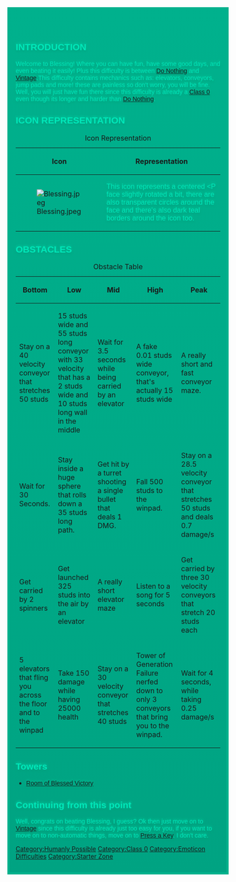 {{DISPLAYTITLE:<span style="color:#00e7b9;text-shadow:0 2px 5px #009f7f, 0 -2px 5px #00cfa5;font-family:Arial Black, Gadget, sans-serif">Blessing}}<div style="background:linear-gradient(#00b18d, #00a382);padding:1em;border:5px solid #00b18d">
{{Scrollbox|Notices={{Humanly Possible}}{{Squint to Win|reason="The main body of text and background have a contrast ratio of 1.62." - [[User:Sushislushwiki|Sushislushwiki]]}}}}<br>
{{BetterQuote|quoter=an idiot|text=welcome to blessing where u have fun yes yes yes}}
== <span style="color:#00e7b9;text-shadow:0 2px 5px #009f7f, 0 -2px 5px #00cfa5;font-family:Arial Black, Gadget, sans-serif">INTRODUCTION==
{{NewDifficultyInfobox|image1=[[File:Blessing.jpeg]]|class=<span style="color:#00e7b9;text-shadow:0 2px 5px #009f7f, 0 -2px 5px #00cfa5;font-family:Arial Black, Gadget, sans-serif">Class 0|rating=<span style="color:#00e7b9;text-shadow:0 2px 5px #009f7f, 0 -2px 5px #00cfa5;font-family:Arial Black, Gadget, sans-serif">-26|title1=[[File:Blessing.jpeg|frameless|30x30px]] <span style="color:#00e7b9;text-shadow:0 2px 5px #009f7f, 0 -2px 5px #00cfa5;font-family:Arial Black, Gadget, sans-serif">Blessing|type=<span style="color:#00e7b9;text-shadow:0 2px 5px #009f7f, 0 -2px 5px #00cfa5;font-family:Arial Black, Gadget, sans-serif">Normal Difficulty|previous=[[Do Nothing]]|next=[[Vintage]]|creator(s)=Sanjay2133|date_added=<span style="color:#00e7b9;text-shadow:0 2px 5px #009f7f, 0 -2px 5px #00cfa5;font-family:Arial Black, Gadget, sans-serif">6/7/2023|decal_id=[https://create.roblox.com/store/asset/15671964480/Blessing 15671964480]|alt_previous=[[Sleepful]]}}
<span style="color:#00e7b9;text-shadow:0 2px 5px #009f7f, 0 -2px 5px #00cfa5;font-family:Arial Black, Gadget, sans-serif">Welcome to Blessing! Where you can have fun, have some good days, and even beating it easily! Plus this difficulty is between [[Do Nothing]] and [[Vintage]].<span style="color:#00e7b9;text-shadow:0 2px 5px #009f7f, 0 -2px 5px #00cfa5;font-family:Arial Black, Gadget, sans-serif">This difficulty contains mechanics such as: elevators, conveyors, jump pads and more! these are painless so don't worry, you will be fine. <span style="color:#00e7b9;text-shadow:0 2px 5px #009f7f, 0 -2px 5px #00cfa5;font-family:Arial Black, Gadget, sans-serif">Well, you will just have fun there since this difficulty is already a [[:Category:Class 0|Class 0]] even though its longer and harder than [[Do Nothing]].
==<span style="color:#00e7b9;text-shadow:0 2px 5px #009f7f, 0 -2px 5px #00cfa5;font-family:Arial Black, Gadget, sans-serif"><span style="color:#00e7b9;text-shadow:0 2px 5px #009f7f, 0 -2px 5px #00cfa5;font-family:Arial Black, Gadget, sans-serif"> ICON REPRESENTATION  ==
{| class="fandom-table"
|+Icon Representation
!Icon
!Representation
|-
|[[File:Blessing.jpeg|thumb]]
|<span style="color:#00e7b9;text-shadow:0 2px 5px #009f7f, 0 -2px 5px #00cfa5;font-family:Arial Black, Gadget, sans-serif">This icon represents a centered <P face slightly rotated a bit, there are also transparent circles around the face and there's also dark teal borders around the icon too.
|}
== <span style="color:#00e7b9;text-shadow:0 2px 5px #009f7f, 0 -2px 5px #00cfa5;font-family:Arial Black, Gadget, sans-serif">OBSTACLES==

{| class="fandom-table"
|+Obstacle Table
!Bottom
!Low
!Mid
!High
!Peak
|-
|Stay on a 40 velocity conveyor that stretches 50 studs
|15 studs wide and 55 studs long conveyor with 33 velocity that has a 2 studs wide and 10 studs long wall in the middle
|Wait for 3.5 seconds while being carried by an elevator
|A fake 0.01 studs wide conveyor, that's actually 15 studs wide
|A really short and fast conveyor maze.
|-
|Wait for 30 Seconds.
|Stay inside a huge sphere that rolls down a 35 studs long path.
|Get hit by a turret shooting a single bullet that deals 1 DMG.
|Fall 500 studs to the winpad.
|Stay on a 28.5 velocity conveyor that stretches 50 studs and deals 0.7 damage/s
|-
|Get carried by 2 spinners
|Get launched 325 studs into the air by an elevator
|A really short elevator maze
|Listen to a song for 5 seconds
|Get carried by three 30 velocity conveyors that stretch 20 studs each
|-
|5 elevators that fling you across the floor and to the winpad
|Take 150 damage while having 25000 health
|Stay on a 30 velocity conveyor that stretches 40 studs
|Tower of Generation Failure nerfed down to only 3 conveyors that bring you to the winpad.
|Wait for 4 seconds, while taking 0.25 damage/s
|}

==<span style="color:#00e7b9;text-shadow:0 2px 5px #009f7f, 0 -2px 5px #00cfa5;font-family:Arial Black, Gadget, sans-serif"> Towers ==

*<span style="text-shadow:0 2px 5px #009f7f, 0 -2px 5px #00cfa5;font-family:Arial Black, Gadget, sans-serif"> [[Room of Blessed Victory]]

==<span style="color:#00e7b9;text-shadow:0 2px 5px #009f7f, 0 -2px 5px #00cfa5;font-family:Arial Black, Gadget, sans-serif"> Continuing from this point ==
<span style="color:#00e7b9;text-shadow:0 2px 5px #009f7f, 0 -2px 5px #00cfa5;font-family:Arial Black, Gadget, sans-serif">Well, congrats on beating Blessing, I guess? Ok then just move on to [[Vintage]] since this difficulty is already just too easy for you, if you want to move on to non-automatic things, move on to [[Press a Key]]. I don't care.

{{DifficultiesNavbox}}
[[Category:Humanly Possible]]
[[Category:Class 0]]
[[Category:Emoticon Difficulties]]
[[Category:Starter Zone]]